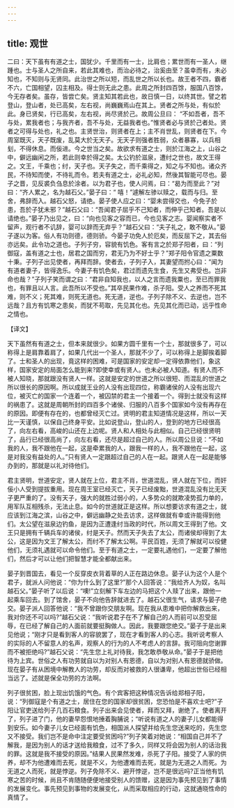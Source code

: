 ```yaml
---
---
---
```

title: 观世
---



二曰：天下虽有有道之士，国犹少。千里而有一士，比肩也；累世而有一圣人，继踵也。士与圣人之所自来，若此其难也，而治必待之，治奚由至？虽幸而有，未必知也，不知则与无贤同。此治世之所以短，而乱世之所以长也。故王者不四，霸者不六，亡国相望，囚主相及。得士则无此之患。此周之所封四百馀，服国八百馀，今无存者矣。虽存，皆尝亡矣。贤主知其若此也，故日慎一日，以终其世。譬之若登山，登山者，处已高矣，左右视，尚巍巍焉山在其上。贤者之所与处，有似於此。身已贤矣，行已高矣，左右视，尚尽贤於己。故周公旦曰： “不如吾者，吾不与处，累我者也；与我齐者，吾不与处，无益我者也。”惟贤者必与贤於己者处。贤者之可得与处也，礼之也。主贤世治，则贤者在上；主不肖世乱，则贤者在下。今周室既灭，天子既废，乱莫大於无天子。无天子则强者胜弱，众者暴寡，以兵相刬，不得休息。而佞进。今之世当之矣。故欲求有道之士，则於江海之上，山谷之中，僻远幽闲之所，若此则幸於得之矣。太公钓於滋泉，遭纣之世也，故文王得之。文王，千乘也；纣，天子也。天子失之，而千乘得之，知之与不知也。诸众齐民，不待知而使，不待礼而令。若夫有道之士，必礼必知，然後其智能可尽也。晏子之晋，见反裘负刍息於涂者。以为君子也，使人问焉，曰：“曷为而至此？”对曰：“齐人累之，名为越石父。”晏子曰：“ 嘻！”遽解左骖以赎之，载而与归。至舍，弗辞而入。越石父怒，请绝。晏子使人应之曰：“婴未尝得交也，今免子於患，吾於子犹未邪？”越石父曰：“吾闻君子屈乎不己知者，而伸乎己知者。吾是以请绝也。”晏子乃出见之，曰：“向也见客之容而已，今也见客之志。婴闻察实者不留声，观行者不讥辞，婴可以辞而无弃乎？”越石父曰：“夫子礼之，敢不敬从。”晏子遂以为客。俗人有功则德，德则骄。今晏子功免人於厄矣，而反屈下之，其去俗亦远矣。此令功之道也。子列子穷，容貌有饥色。客有言之於郑子阳者，曰：“列御寇，盖有道之士也，居君之国而穷，君无乃为不好士乎？”郑子阳令官遗之粟数十秉。子列子出见使者，再拜而辞。使者去，子列子入，其妻望而拊心曰：“闻为有道者妻子，皆得逸乐。今妻子有饥色矣，君过而遗先生食，先生又弗受也。岂非命也哉？”子列子笑而谓之曰：“君非自知我也，以人之言而遗我粟也，至已而罪我也，有罪且以人言。此吾所以不受也。”其卒民果作难，杀子阳。受人之养而不死其难，则不义；死其难，则死无道也。死无道，逆也。子列子除不义、去逆也，岂不远哉？且方有饥寒之患矣，而犹不苟取，先见其化也。先见其化而已动，远乎性命之情也。

【译文】

天下虽然有有道之士，但本来就很少。如果方圆千里有一个士，那就很多了，可以称得上是肩靠着肩了，如果几代出一个圣人，那就不少了，可以称得上是脚挨着脚了。士和圣人的出现，竟这样的困难，可是国家的安定却一定得依靠他们，象这样，国家安定的局面怎么能到来?即使幸或有贤人。也未必被人知道。有贤人而不被人知晓，那就跟没有贤人一样。这就是安定的世道之所以很短、而混乱的世道之所以很长的原因啊。所以成就王业的人没有出现四位，称霸诸侯的人没有出现六位，被灭亡的国家一个连着一个，被囚禁的君主一个接着一个。得到士就没有这样的祸患了。这就是周朝所封的四百多个诸侯、归服的八百多个国家如今没有再存在的原因。即便有存在的，也都曾经灭亡过。贤明的君主知道情况是这样，所以一天比一天谨慎，以保自己终身平安。比如说登山，登山的人，登到的地方已经很高了，向左右看，高峻的山还在上边呢。贤人和人相处与此相似。自己已经很贤明了，品行已经很高尚了，向左右看，还尽是超过自己的人。所以周公旦说：“不如我的人，我不跟他在一起，这是牵累我的人，跟我一样的人，我不跟他在一起，这是对我没有益处的人。”只有贤人一定跟超过自己的人在一起。跟贤人在一起是能够办到的，那就是以礼对待他们。

君主贤明，世道安定，贤人就在上位，君主不肖，世道混乱，贤人就在下位，而奸佞小人受到提拔重用。现在周王室已经灭亡，天子已经废黜，世道混乱没有比无天子更严重的了。没有天子，强大的就胜过弱小的，人多势众的就欺凌势孤力单的，用军队互相残杀，无法止息。如今的世道就正是这样。所以想要访求有道之士，就应该到江海之滨，山谷之中，僻远幽静之处去访求，这样做就有幸或许能得到他们。太公望在滋泉边钓鱼，是因为正遭逢纣当政的时代，所以周文王得到了他。文王只是拥有千辆兵车的诸侯，纣是天子。然而天子失去了太公，而诸侯却得到了太公，这是因为文王了解太公，而纣不了解太公啊。平民百姓，无须了解就可以役健他们，无须礼遇就可以命令他们。至于有道之士，一定要礼遇他们，一定要了解他们，然后才可以让他们把智慧才能全都献出来。

晏子到晋国去，看见一个反穿皮衣背着草的人正在路边休息。晏子认为这个人是个君子，就派人问他说：“你为什么到了这里?”那个人回答说：“我给齐人为奴，名叫越石父。”晏子听了以后说：“噢!”立刻解下车左边的马把这个人赎了出来，跟他一起乘车回去。到了馆舍，晏子不向他告辞就进去了。越石父很生气，请求与晏子绝交。晏子派人回答他说：“我不曾跟你交朋友啊。现在我从患难中把你解救出来，我对你还不可以吗?”越石父说：“我听说君子在不了解自己的人而前可以忍受屈辱，在已经了解自己的人面前就要挺胸做人。因此，我要跟您绝交。”晏子于是出来见他说；“刚才只是看到客人的容貌罢了，现在才看到客人的心志。我听说考察人的实际的人不留意人的名声，观察人的行为的人不考虑人的言辞。我可阻向您谢罪而不被拒绝吗?”越石父说：“先生您上礼对待我，我怎敢恭敬从命。”晏子于是把他待为上宾。世俗之人有功劳就自以为对别人有恩德，自以为对别人有恩德就骄做。现在晏子有从困境中解教人的功劳，却反而对被救的人很谦卑，他超出世俗已经相当远了。述就是保全功劳的方法啊。

列子很贫困，脸上现出饥饿的气色。有个宾客把这种情况告诉给郑相子阳，说：“列御寇是个有道之士，居住在您的国家却很贫困，您恐怕是不喜欢士吧?”子阳让官吏送给列子几百石粮食。列子出来会见使者，拜而又拜，谢绝了。使者离开了，列子进了门，他的妻早怨恨地捶着胸脯说；“听说有道之人的妻子儿女都能得到安乐。如今妻子儿女已经面有饥色，相国派人探望并给先生您送来吃的，先生您又不接受。我们岂不是命中注定要受贫困吗?”列子笑着对她说：“相国自己并不了解我，是因为别人的话才送给我粮食，过不了多久，同样又将会因为别人的话治我的罪。这就是我不接受的原因。”结果人民果然发难，杀死了子阳。接受了人家的供养，却不为他遭难而去死，就是不义，为他遭难而去死，就是为无道之人而死。为无道之人而死，就是悖逆。列子免除不义、避开悖逆，岂不是很远吗?正当他有饥寒之苦的时候，尚且不肯随随便便地接受别人的馈赠，这是因为事先预见到了事情的发展变化。事先预见到事物的发展变化，从而采取相应的行动，这就通晓性命的真情了。